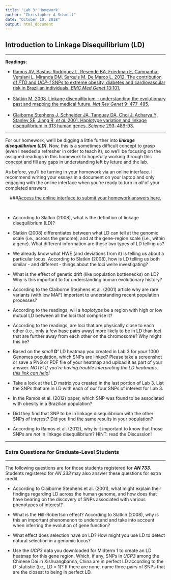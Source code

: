 ```yaml
---
title: 'Lab 3: Homework'
author: "Christopher A Schmitt"
date: "October 10, 2018"
output: html_document
---
```


## Introduction to Linkage Disequilibrium (LD)

***

**Readings**:<ul> 
<li>[Ramos AV, Bastos-Rodriguez L, Resende BA, Friedman E, Campanha-Versiani L, Miranda DM, Sarquis M, De Marco L. 2012. The contribution of *FTO* and *UCP-1* SNPs to extreme obesity, diabetes and cardiovascular risk in Brazilian individuals. *BMC Med Genet* 13:101.](https://www.ncbi.nlm.nih.gov/pmc/articles/PMC3526455/)</li><br>
<li>[Slatkin M. 2008. Linkage disequilibrium – understanding the evolutionary past and mapping the medical future. *Nat Rev Genet* 9: 477-485.](https://www.nature.com/articles/nrg2361)</li><br>
<li>[Claiborne Stephens J, Schneider JA, Tanguay DA, Choi J, Acharya Y, Stanley SE, Jiang R, *et al*. 2001. Haplotype variation and linkage disequilibrium in 313 human genes. *Science* 293: 489-93.](http://science.sciencemag.org/content/293/5529/489)</li></ul>

***

For our homework, we'll be digging a little further into ***linkage disequilibrium (LD)***. Now, this is a sometimes difficult concept to grasp (even I needed a refresher in order to teach it), so we'll be focusing on the assigned readings in this homework to hopefully working through this concept and fill any gaps in understanding left by leture and the lab.

As before, you'll be turning in your homework via an online interface.  I recommend writing your essays in a document on your laptop and only engaging with the online interface when you're ready to turn in *all* of your completed answers.<br>

<center>
###[Access the online interface to submit your homework answers here.]()
</center><br>

* According to Slatkin (2008), what is the definition of linkage disequilibrium (LD)?

* Slatkin (2008) differentiates between what LD can tell at the genomic scale (i.e., across the genome), and at the gene-region scale (i.e., within a gene). What different information are these two types of LD telling us?

* We already know what HWE (and deviations from it) is telling us about a particular locus. According to Slatkin (2008), how is LD telling us both similar - and different - things about the loci we're investigating?

* What is the effect of genetic drift (like population bottlenecks) on LD? Why is this important to for understanding human evolutionary history?

* According to the Claiborne Stephens et al. (2001) article why are rare variants (with low MAF) important to understanding recent population processes?

* According to the readings, will a *haplotype* be a region with high or low mutual LD between all the loci that comprise it?

* According to the readings, are loci that are physically close to each other (i.e., only a few base pairs away) more likely to be in LD than loci that are further away from each other on the chromosome? Why might this be?

* Based on the *small* **D'** LD heatmap you created in Lab 3 for *your* 1000 Genomes population, which SNPs are linked? Please take a screenshot or save a PNG or PDF file of your heatmap and upload it as part of your answer. *NOTE: If you're having trouble interpreting the LD heatmaps, [this link can help](https://estrip.org/articles/read/tinypliny/44920/Linkage_Disequilibrium_Blocks_Triangles.html)!*<br>

* Take a look at the LD matrix you created in the last portion of Lab 3. List the SNPs that are in LD with each of our four SNPs of interest for Lab 3.

* In the Ramos et al. (2012) paper, which SNP was found to be associated with obesity in a Brazilian population?

* Did they find that SNP to be in linkage disequilibrium with the other SNPs of interest? Did you find the same results in your population?

* According to Ramos et al. (2012), why is it important to know that those SNPs are *not* in linkage disequilibrium?  HINT: read the Discussion!

***

### Extra Questions for Graduate-Level Students

***

The following questions are for those students registered for ***AN 733***. Students registered for *AN 333* may also answer these questions for extra credit.<br>

* According to Claiborne Stephens et al. (2001), what might explain their findings regarding LD across the human genome, and how does that have bearing on the discovery of SNPs associated with various phenotypes of interest?

* What is the Hill-Robertson effect? According to Slatkin (2008), why is this an important phenomenon to understand and take into account when inferring the evolution of gene function?

* What effect does selection have on LD? How might you use LD to detect natural selection in a genomic locus?

* Use the *UCP3* data you downloaded for Midterm 1 to create an LD heatmap for this gene region. Which, if any, SNPs in *UCP3* among the Chinese Dai in Xishuangbanna, China are in perfect LD according to the *D'* statistic (i.e., LD = 1)? If there are none, name three pairs of SNPs that are the closest to being in perfect LD.<br><br><br>

